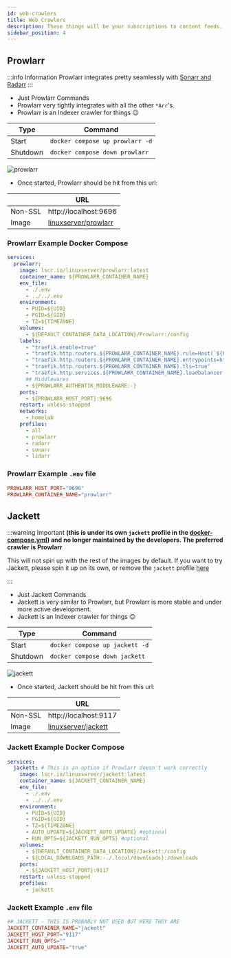 ```yaml
---
id: web-crawlers
title: Web Crawlers
description: These things will be your subscriptions to content feeds.
sidebar_position: 4
---
```


## Prowlarr

:::info Information
Prowlarr integrates pretty seamlessly with [Sonarr and Radarr](./pvr-clients.mdx)
:::

- Just Prowlarr Commands
- Prowlarr very tightly integrates with all the other `*Arr`'s.
- Prowlarr is an Indexer crawler for things 😉

| Type     | Command                         |
| -------- | ------------------------------- |
| Start    | `docker compose up prowlarr -d` |
| Shutdown | `docker compose down prowlarr`  |

<img src="/Home-Media-Docker/img/prowlarr.png" alt="prowlarr" />

- Once started, Prowlarr should be hit from this url:

|         | URL                                                                         |
| ------- | --------------------------------------------------------------------------- |
| Non-SSL | http://localhost:9696                                                       |
| Image   | [linuxserver/prowlarr](https://docs.linuxserver.io/images/docker-prowlarr/) |

### Prowlarr Example Docker Compose

```yaml
services:
  prowlarr:
    image: lscr.io/linuxserver/prowlarr:latest
    container_name: ${PROWLARR_CONTAINER_NAME}
    env_file:
      - ./.env
      - ../../.env
    environment:
      - PUID=${UID}
      - PGID=${GID}
      - TZ=${TIMEZONE}
    volumes:
      - ${DEFAULT_CONTAINER_DATA_LOCATION}/Prowlarr:/config
    labels:
      - "traefik.enable=true"
      - "traefik.http.routers.${PROWLARR_CONTAINER_NAME}.rule=Host(`${PROWLARR_CONTAINER_NAME}.${PROJECT_HOSTNAME}`)"
      - "traefik.http.routers.${PROWLARR_CONTAINER_NAME}.entrypoints=https"
      - "traefik.http.routers.${PROWLARR_CONTAINER_NAME}.tls=true"
      - "traefik.http.services.${PROWLARR_CONTAINER_NAME}.loadbalancer.server.port=${PROWLARR_HOST_PORT}"
      ## Middlewares
      - ${PROWLARR_AUTHENTIK_MIDDLEWARE:-}
    ports:
      - ${PROWLARR_HOST_PORT}:9696
    restart: unless-stopped
    networks:
      - homelab
    profiles:
      - all
      - prowlarr
      - radarr
      - sonarr
      - lidarr
```

### Prowlarr Example `.env` file

```conf
PROWLARR_HOST_PORT="9696"
PROWLARR_CONTAINER_NAME="prowlarr"
```

## Jackett

:::warning Important
**(this is under its own `jackett` profile in the [docker-compose.yml](https://github.com/Homemediadocker/Home-Media-Docker/blob/main/docker-compose.yml#L145-L161)) and no longer maintained by the developers. The preferred crawler is Prowlarr**

This will not spin up with the rest of the images by default. If you want to try Jackett, please spin it up on its own, or remove the `jackett` profile [here](https://github.com/Homemediadocker/Home-Media-Docker/blob/main/docker-compose.yml#L217-L233)

:::

- Just Jackett Commands
- Jackett is very similar to Prowlarr, but Prowlarr is more stable and under more active development.
- Jackett is an Indexer crawler for things 😉

| Type     | Command                        |
| -------- | ------------------------------ |
| Start    | `docker compose up jackett -d` |
| Shutdown | `docker compose down jackett`  |

<img src="/Home-Media-Docker/img/jackett.png" alt="jackett" />

- Once started, Jackett should be hit from this url:

|         | URL                                                                       |
| ------- | ------------------------------------------------------------------------- |
| Non-SSL | http://localhost:9117                                                     |
| Image   | [linuxserver/jackett](https://docs.linuxserver.io/images/docker-jackett/) |

### Jackett Example Docker Compose

```yaml
services:
  jackett: # This is an option if Prowlarr doesn't work correctly
    image: lscr.io/linuxserver/jackett:latest
    container_name: ${JACKETT_CONTAINER_NAME}
    env_file:
      - ./.env
      - ../../.env
    environment:
      - PUID=${UID}
      - PGID=${GID}
      - TZ=${TIMEZONE}
      - AUTO_UPDATE=${JACKETT_AUTO_UPDATE} #optional
      - RUN_OPTS=${JACKETT_RUN_OPTS} #optional
    volumes:
      - ${DEFAULT_CONTAINER_DATA_LOCATION}/Jackett:/config
      - ${LOCAL_DOWNLOADS_PATH:-./.local/downloads}:/downloads
    ports:
      - ${JACKETT_HOST_PORT}:9117
    restart: unless-stopped
    profiles:
      - jackett
```

### Jackett Example `.env` file

```conf
## JACKETT - THIS IS PROBABLY NOT USED BUT HERE THEY ARE
JACKETT_CONTAINER_NAME="jackett"
JACKETT_HOST_PORT="9117"
JACKETT_RUN_OPTS=""
JACKETT_AUTO_UPDATE="true"
```
